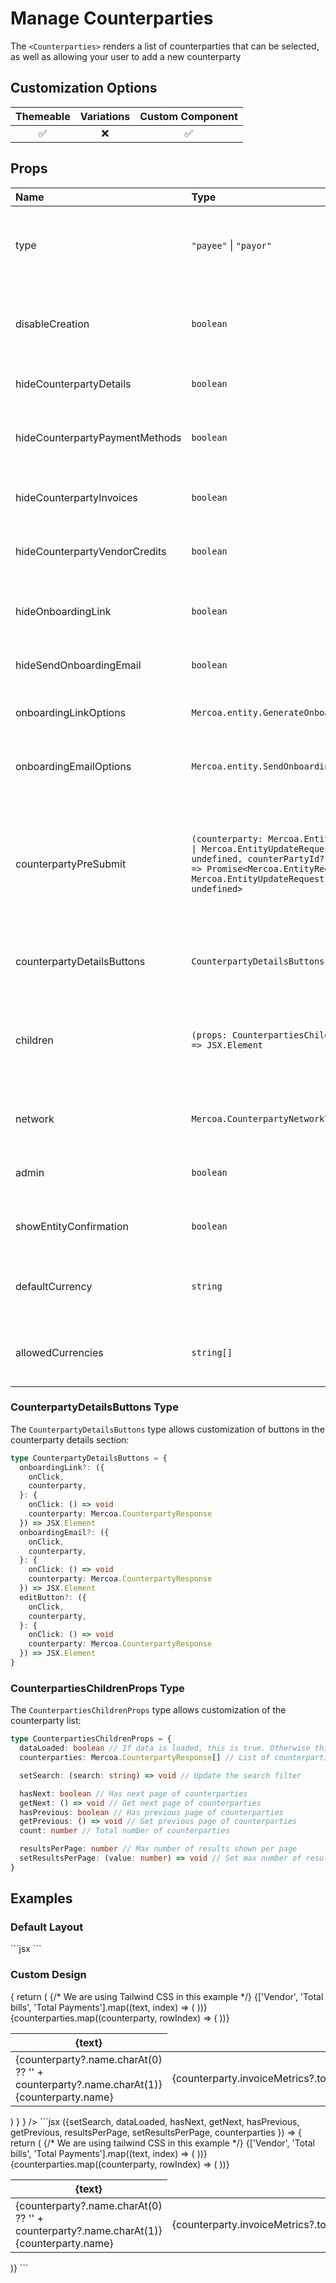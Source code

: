 
# Manage Counterparties

The `<Counterparties>` renders a list of counterparties that can be selected, as well as allowing your user to add a new counterparty

## Customization Options

| Themeable | Variations | Custom Component |
| :-------: | :--------: | :--------------: |
|    ✅     |     ❌     |        ✅        |

## Props

| Name                           | Type                                                                                                                                                                                   | Required | Description                                                                                                                      |
| :----------------------------- | :------------------------------------------------------------------------------------------------------------------------------------------------------------------------------------- | :------- | :------------------------------------------------------------------------------------------------------------------------------- |
| type                           | `"payee"` \| `"payor"`                                                                                                                                                                 | ✅       | Use `Payee` to view as a payee (AP), and `Payor` to view as a payor (AR)                                                         |
| disableCreation                | `boolean`                                                                                                                                                                              |          | Disable the ability to create a counterparty from the search                                                                     |
| hideCounterpartyDetails        | `boolean`                                                                                                                                                                              |          | Hide the counterparty details section                                                                                            |
| hideCounterpartyPaymentMethods | `boolean`                                                                                                                                                                              |          | Hide the counterparty payment methods section                                                                                    |
| hideCounterpartyInvoices       | `boolean`                                                                                                                                                                              |          | Hide the counterparty invoices section                                                                                           |
| hideCounterpartyVendorCredits  | `boolean`                                                                                                                                                                              |          | Hide the counterparty vendor credits section                                                                                     |
| hideOnboardingLink             | `boolean`                                                                                                                                                                              |          | Hide the onboarding link generation option                                                                                       |
| hideSendOnboardingEmail        | `boolean`                                                                                                                                                                              |          | Hide the send onboarding email option                                                                                            |
| onboardingLinkOptions          | `Mercoa.entity.GenerateOnboardingLink`                                                                                                                                                 |          | Options for generating the onboarding link                                                                                       |
| onboardingEmailOptions         | `Mercoa.entity.SendOnboardingLink`                                                                                                                                                     |          | Options for sending the onboarding email                                                                                         |
| counterpartyPreSubmit          | `(counterparty: Mercoa.EntityRequest \| Mercoa.EntityUpdateRequest \| undefined, counterPartyId?: string) => Promise<Mercoa.EntityRequest \| Mercoa.EntityUpdateRequest \| undefined>` |          | Function to call before an entity is submitted to Mercoa. Useful for adding custom fields to the entity or preventing submission |
| counterpartyDetailsButtons     | `CounterpartyDetailsButtons`                                                                                                                                                           |          | Custom buttons for counterparty details section                                                                                  |
| children                       | `(props: CounterpartiesChildrenProps) => JSX.Element`                                                                                                                                  |          | Fully customize the UI with the help of these hooks and helper functions. See [example](#custom-design)                          |
| network                        | `Mercoa.CounterpartyNetworkType[]`                                                                                                                                                     |          | Filter counterparties by network type                                                                                              |
| admin                          | `boolean`                                                                                                                                                                              |          | Enable admin features for counterparty management                                                                                  |
| showEntityConfirmation         | `boolean`                                                                                                                                                                              |          | Show entity confirmation dialog (default: true)                                                                                   |
| defaultCurrency                | `string`                                                                                                                                                                               |          | Default currency for vendor credits (default: 'USD')                                                                              |
| allowedCurrencies              | `string[]`                                                                                                                                                                             |          | Allowed currencies for vendor credits (default: ['USD'])                                                                           |

### CounterpartyDetailsButtons Type

The `CounterpartyDetailsButtons` type allows customization of buttons in the counterparty details section:

```typescript
type CounterpartyDetailsButtons = {
  onboardingLink?: ({
    onClick,
    counterparty,
  }: {
    onClick: () => void
    counterparty: Mercoa.CounterpartyResponse
  }) => JSX.Element
  onboardingEmail?: ({
    onClick,
    counterparty,
  }: {
    onClick: () => void
    counterparty: Mercoa.CounterpartyResponse
  }) => JSX.Element
  editButton?: ({
    onClick,
    counterparty,
  }: {
    onClick: () => void
    counterparty: Mercoa.CounterpartyResponse
  }) => JSX.Element
}
```

### CounterpartiesChildrenProps Type

The `CounterpartiesChildrenProps` type allows customization of the counterparty list:

```typescript
type CounterpartiesChildrenProps = {
  dataLoaded: boolean // If data is loaded, this is true. Otherwise this is false.
  counterparties: Mercoa.CounterpartyResponse[] // List of counterparties. Will be an empty list if dataLoaded is false.

  setSearch: (search: string) => void // Update the search filter

  hasNext: boolean // Has next page of counterparties
  getNext: () => void // Get next page of counterparties
  hasPrevious: boolean // Has previous page of counterparties
  getPrevious: () => void // Get previous page of counterparties
  count: number // Total number of counterparties

  resultsPerPage: number // Max number of results shown per page
  setResultsPerPage: (value: number) => void // Set max number of results shown per page (1-100)
}
```

## Examples

### Default Layout

<ComponentContainer>
  <Counterparties type="payee" />
  ```jsx
  <Counterparties type="payee" />
  ```
</ComponentContainer>

### Custom Design

<ComponentContainer>
<Counterparties 
type="payee"
children={({
      setSearch,
      dataLoaded,
      hasNext,
      getNext,
      hasPrevious,
      getPrevious,
      resultsPerPage,
      setResultsPerPage,
      counterparties,
    }) => {
      return (
        <table className="mercoa-min-w-full mercoa-leading-normal">
          {/* We are using Tailwind CSS in this example */}
          <thead>
            <tr>
              {['Vendor', 'Total bills', 'Total Payments'].map((text, index) => (
                <th
                  key={index}
                  className="mercoa-px-5 mercoa-py-3 mercoa-border-b-2 mercoa-text-left mercoa-text-xs mercoa-font-semibold mercoa-text-gray-600 mercoa-uppercase tracking-wider"
                >
                  {text}
                </th>
              ))}
            </tr>
          </thead>
          <tbody>
            {counterparties.map((counterparty, rowIndex) => (
              <tr key={rowIndex} className="mercoa-cursor-pointer hover:mercoa-bg-gray-100 mercoa-bg-white">
                <td className="mercoa-px-5 mercoa-py-5 mercoa-border-b mercoa-border-gray-200 mercoa-text-sm">
                  <span className="mercoa-inline-flex mercoa-h-7 mercoa-w-7 mercoa-items-center mercoa-justify-center mercoa-rounded-full mercoa-bg-[#F6F3EE] mercoa-mr-2">
                    <span className="mercoa-text-xs mercoa-font-medium mercoa-leading-none mercoa-text-gray-800">
                      {counterparty?.name.charAt(0) ?? '' + counterparty?.name.charAt(1)}
                    </span>
                  </span>
                  {counterparty.name}
                </td>
                <td className="mercoa-px-5 mercoa-py-5 mercoa-border-b mercoa-border-gray-200 mercoa-text-sm">
                  {counterparty.invoiceMetrics?.totalCount}
                </td>
                <td className="mercoa-px-5 mercoa-py-5 mercoa-border-b mercoa-border-gray-200 mercoa-text-sm">
                  $ {counterparty.invoiceMetrics?.totalAmount}
                </td>
              </tr>
            ))}
          </tbody>
        </table>
      )
    }
    }
  />
  ```jsx
<Counterparties type="payee">
({setSearch, dataLoaded, hasNext, getNext, hasPrevious, getPrevious, resultsPerPage, setResultsPerPage, counterparties }) => {
  return (
    <table className="min-w-full leading-normal">
      {/* We are using tailwind CSS in this example */}
      <thead>
        <tr>
          {['Vendor', 'Total bills', 'Total Payments'].map((text, index) => (
            <th
              key={index}
              className="px-5 py-3 border-b-2 text-left text-xs font-semibold text-gray-600 uppercase tracking-wider"
            >
              {text}
            </th>
          ))}
        </tr>
      </thead>
      <tbody>
        {counterparties.map((counterparty, rowIndex) => (
          <tr key={rowIndex} className="cursor-pointer hover:bg-gray-100 bg-white">
            <td className="px-5 py-5 border-b border-gray-200 text-sm">
              <span className="inline-flex h-7 w-7 items-center justify-center rounded-full bg-[#F6F3EE] mr-2">
                <span className="text-xs font-medium leading-none text-gray-800">
                  {counterparty?.name.charAt(0) ?? '' + counterparty?.name.charAt(1)}
                </span>
              </span>
              {counterparty.name}
            </td>
            <td className="px-5 py-5 border-b border-gray-200 text-sm">
              {counterparty.invoiceMetrics?.totalCount}
            </td>
            <td className="px-5 py-5 border-b border-gray-200 text-sm">
              $ {counterparty.invoiceMetrics?.totalAmount}
            </td>
          </tr>
        ))}
      </tbody>
    </table>
  )}
  </PayablesTable>
  ```
  </ComponentContainer>

